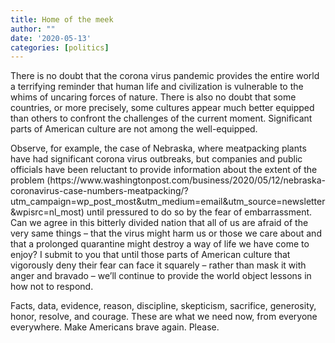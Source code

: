 ```yaml
---
title: Home of the meek
author: ""
date: '2020-05-13'
categories: [politics]
---
```


There is no doubt that the corona virus pandemic provides the entire world a terrifying reminder that human life and civilization is vulnerable to the whims of uncaring forces of nature.
There is also no doubt that some countries, or more precisely, some cultures appear much better equipped than others to confront the challenges of the current moment.
Significant parts of American culture are not among the well-equipped.

Observe, for example, the case of Nebraska, where meatpacking plants have had significant corona virus outbreaks, but companies and public officials have been reluctant to provide information about the extent of the problem (https://www.washingtonpost.com/business/2020/05/12/nebraska-coronavirus-case-numbers-meatpacking/?utm_campaign=wp_post_most&utm_medium=email&utm_source=newsletter&wpisrc=nl_most) until pressured to do so by the fear of embarrassment.
Can we agree in this bitterly divided nation that all of us are afraid of the very same things -- that the virus might harm us or those we care about and that a prolonged quarantine might destroy a way of life we have come to enjoy?
I submit to you that until those parts of American culture that vigorously deny their fear can face it squarely -- rather than mask it with anger and bravado -- we'll continue to provide the world  object lessons in how not to respond.

Facts, data, evidence, reason, discipline, skepticism, sacrifice, generosity, honor, resolve, and courage.
These are what we need now, from everyone everywhere.
Make Americans brave again.
Please.

